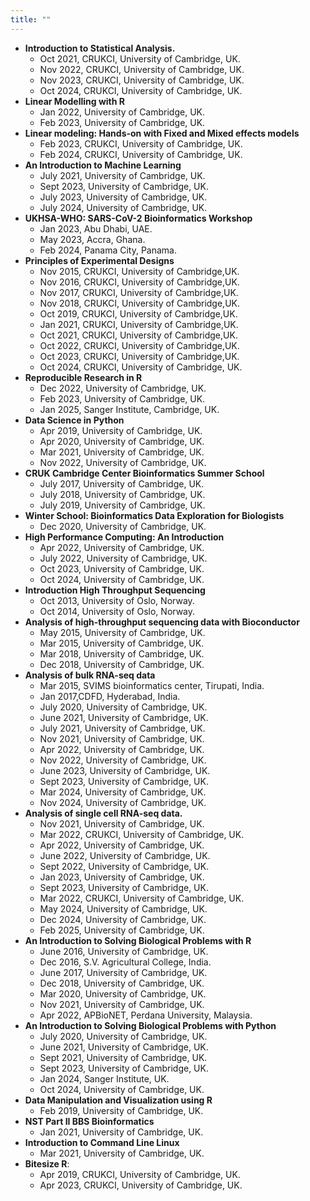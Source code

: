 ```yaml
---
title: ""
---
```


* **Introduction to Statistical Analysis.**
  * Oct 2021, CRUKCI, University of Cambridge, UK.
  * Nov 2022, CRUKCI, University of Cambridge, UK.
  * Nov 2023, CRUKCI, University of Cambridge, UK.
  * Oct 2024, CRUKCI, University of Cambridge, UK.

* **Linear Modelling with R**
  * Jan 2022, University of Cambridge, UK.
  * Feb 2023, University of Cambridge, UK.

* **Linear modeling: Hands-on with Fixed and Mixed effects models**
  * Feb 2023, CRUKCI, University of Cambridge, UK.
  * Feb 2024, CRUKCI, University of Cambridge, UK.

* **An Introduction to Machine Learning**
  * July 2021, University of Cambridge, UK.
  * Sept 2023, University of Cambridge, UK.
  * July 2023, University of Cambridge, UK.
  * July 2024, University of Cambridge, UK.
  
* **UKHSA-WHO: SARS-CoV-2 Bioinformatics Workshop**
  * Jan 2023, Abu Dhabi, UAE.
  * May 2023, Accra, Ghana.
  * Feb 2024, Panama City, Panama.

* **Principles of Experimental Designs**
  * Nov 2015, CRUKCI, University of Cambridge,UK.
  * Nov 2016, CRUKCI, University of Cambridge,UK.
  * Nov 2017, CRUKCI, University of Cambridge,UK.
  * Nov 2018, CRUKCI, University of Cambridge,UK.
  * Oct 2019, CRUKCI, University of Cambridge,UK.
  * Jan 2021, CRUKCI, University of Cambridge,UK.
  * Oct 2021, CRUKCI, University of Cambridge,UK.
  * Oct 2022, CRUKCI, University of Cambridge,UK.
  * Oct 2023, CRUKCI, University of Cambridge,UK.
  * Oct 2024, CRUKCI, University of Cambridge, UK.

* **Reproducible Research in R**
  * Dec 2022, University of Cambridge, UK.
  * Feb 2023, University of Cambridge, UK.
  * Jan 2025, Sanger Institute, Cambridge, UK.

* **Data Science in Python**
  * Apr 2019, University of Cambridge, UK.
  * Apr 2020, University of Cambridge, UK.
  * Mar 2021, University of Cambridge, UK.
  * Nov 2022, University of Cambridge, UK.

* **CRUK Cambridge Center Bioinformatics Summer School**
  * July 2017, University of Cambridge, UK.
  * July 2018, University of Cambridge, UK.
  * July 2019, University of Cambridge, UK.

* **Winter School: Bioinformatics Data Exploration for Biologists**
  * Dec 2020, University of Cambridge, UK.
  
* **High Performance Computing: An Introduction**
  * Apr 2022, University of Cambridge, UK.
  * July 2022, University of Cambridge, UK.
  * Oct 2023, University of Cambridge, UK.
  * Oct 2024, University of Cambridge, UK.

* **Introduction High Throughput Sequencing**
  * Oct 2013, University of Oslo, Norway.
  * Oct 2014, University of Oslo, Norway.

* **Analysis of high-throughput sequencing data with Bioconductor**
  * May 2015, University of Cambridge, UK.
  * Mar 2015, University of Cambridge, UK.
  * Mar 2018, University of Cambridge, UK.
  * Dec 2018, University of Cambridge, UK.

* **Analysis of bulk RNA-seq data**
  * Mar 2015, SVIMS bioinformatics center, Tirupati, India.
  * Jan 2017,CDFD, Hyderabad, India.
  * July 2020, University of Cambridge, UK.
  * June 2021, University of Cambridge, UK.
  * July 2021, University of Cambridge, UK.
  * Nov 2021, University of Cambridge, UK.
  * Apr 2022, University of Cambridge, UK.
  * Nov 2022, University of Cambridge, UK.
  * June 2023, University of Cambridge, UK.
  * Sept 2023, University of Cambridge, UK.
  * Mar 2024, University of Cambridge, UK.
  * Nov 2024, University of Cambridge, UK.
  
* **Analysis of single cell RNA-seq data.**
  * Nov 2021, University of Cambridge, UK.
  * Mar 2022, CRUKCI, University of Cambridge, UK.
  * Apr 2022, University of Cambridge, UK.
  * June 2022, University of Cambridge, UK.
  * Sept 2022, University of Cambridge, UK.
  * Jan 2023, University of Cambridge, UK.
  * Sept 2023, University of Cambridge, UK.
  * Mar 2022, CRUKCI, University of Cambridge, UK.
  * May 2024, University of Cambridge, UK.
  * Dec 2024, University of Cambridge, UK.
  * Feb 2025, University of Cambridge, UK.

* **An Introduction to Solving Biological Problems with R**
  * June 2016, University of Cambridge, UK.
  * Dec 2016, S.V. Agricultural College, India.
  * June 2017, University of Cambridge, UK.
  * Dec 2018, University of Cambridge, UK.
  * Mar 2020, University of Cambridge, UK.
  * Nov 2021, University of Cambridge, UK.
  * Apr 2022, APBioNET, Perdana University, Malaysia.

* **An Introduction to Solving Biological Problems with Python**
  * July 2020, University of Cambridge, UK.
  * June 2021, University of Cambridge, UK.
  * Sept 2021, University of Cambridge, UK.
  * Sept 2023, University of Cambridge, UK.
  * Jan 2024, Sanger Institute, UK.
  * Oct 2024, University of Cambridge, UK.

* **Data Manipulation and Visualization using R**
  * Feb 2019, University of Cambridge, UK.

* **NST Part II BBS Bioinformatics**
  * Jan 2021, University of Cambridge, UK.

* **Introduction to Command Line Linux**
  * Mar 2021, University of Cambridge, UK.

* **Bitesize R**:
  * Apr 2019, CRUKCI, University of Cambridge, UK.
  * Apr 2023, CRUKCI, University of Cambridge, UK.
